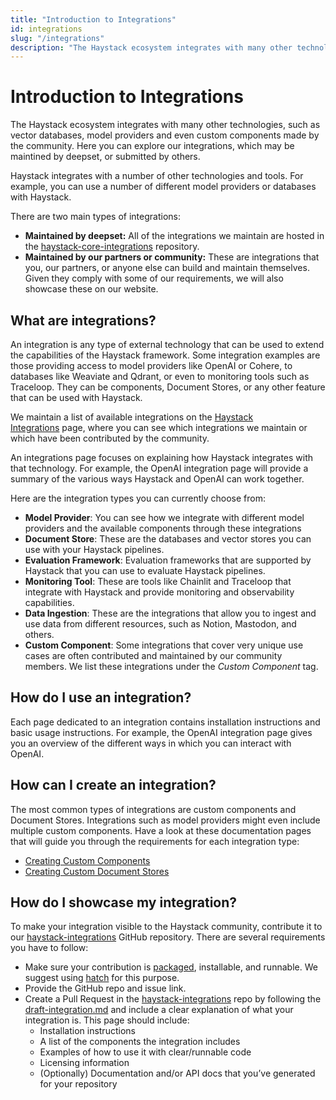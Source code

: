 ```yaml
---
title: "Introduction to Integrations"
id: integrations
slug: "/integrations"
description: "The Haystack ecosystem integrates with many other technologies, such as vector databases, model providers and even custom components made by the community.  Here you can explore our integrations, which may be maintined by deepset, or submitted by others."
---
```


# Introduction to Integrations

The Haystack ecosystem integrates with many other technologies, such as vector databases, model providers and even custom components made by the community.  Here you can explore our integrations, which may be maintined by deepset, or submitted by others.

Haystack integrates with a number of other technologies and tools. For example, you can use a number of different model providers or databases with Haystack.

There are two main types of integrations:

- **Maintained by deepset:** All of the integrations we maintain are hosted in the [haystack-core-integrations](https://github.com/deepset-ai/haystack-core-integrations) repository.
- **Maintained by our partners or community:** These are integrations that you, our partners, or anyone else can build and maintain themselves. Given they comply with some of our requirements, we will also showcase these on our website.

## What are integrations?

An integration is any type of external technology that can be used to extend the capabilities of the Haystack framework. Some integration examples are those providing access to model providers like OpenAI or Cohere, to databases like Weaviate and Qdrant, or even to monitoring tools such as Traceloop. They can be components, Document Stores, or any other feature that can be used with Haystack.

We maintain a list of available integrations on the [Haystack Integrations](https://haystack.deepset.ai/integrations) page, where you can see which integrations we maintain or which have been contributed by the community.

An integrations page focuses on explaining how Haystack integrates with that technology. For example, the OpenAI integration page will provide a summary of the various ways Haystack and OpenAI can work together.

Here are the integration types you can currently choose from:

- **Model Provider**: You can see how we integrate with different model providers and the available components through these integrations
- **Document Store**: These are the databases and vector stores you can use with your Haystack pipelines.
- **Evaluation Framework**: Evaluation frameworks that are supported by Haystack that you can use to evaluate Haystack pipelines.
- **Monitoring Tool**: These are tools like Chainlit and Traceloop that integrate with Haystack and provide monitoring and observability capabilities.
- **Data Ingestion**: These are the integrations that allow you to ingest and use data from different resources, such as Notion, Mastodon, and others.
- **Custom Component**: Some integrations that cover very unique use cases are often contributed and maintained by our community members. We list these integrations under the _Custom Component_ tag.

## How do I use an integration?

Each page dedicated to an integration contains installation instructions and basic usage instructions. For example, the OpenAI integration page gives you an overview of the different ways in which you can interact with OpenAI.

## How can I create an integration?

The most common types of integrations are custom components and Document Stores. Integrations such as model providers might even include multiple custom components. Have a look at these documentation pages that will guide you through the requirements for each integration type:

- [Creating Custom Components](/docs/custom-components)
- [Creating Custom Document Stores](/docs/creating-custom-document-stores)

## How do I showcase my integration?

To make your integration visible to the Haystack community, contribute it to our [haystack-integrations](https://github.com/deepset-ai/haystack-integrations) GitHub repository. There are several requirements you have to follow:

- Make sure your contribution is [packaged](https://packaging.python.org/en/latest/), installable, and runnable. We suggest using [hatch](https://hatch.pypa.io/latest/) for this purpose.
- Provide the GitHub repo and issue link.
- Create a Pull Request in the [haystack-integrations](https://github.com/deepset-ai/haystack-integrations) repo by following the [draft-integration.md](https://github.com/deepset-ai/haystack-integrations/blob/main/draft-integration.md) and include a clear explanation of what your integration is. This page should include:
  - Installation instructions
  - A list of the components the integration includes
  - Examples of how to use it with clear/runnable code
  - Licensing information
  - (Optionally) Documentation and/or API docs that you’ve generated for your repository
